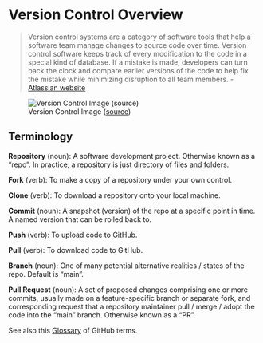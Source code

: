 # Version Control Overview



> Version control systems are a category of software tools that help a software team manage changes to source code over time. Version control software keeps track of every modification to the code in a special kind of database. If a mistake is made, developers can turn back the clock and compare earlier versions of the code to help fix the mistake while minimizing disruption to all team members. - [Atlassian website](https://www.atlassian.com/git/tutorials/what-is-version-control)

![Version Control Image ([source](https://web.archive.org/web/20170216074720/https://www.atlassian.com/git/tutorials/what-is-version-control))](../images/version-control.png)

## Terminology

**Repository** (noun): A software development project. Otherwise known as a "repo". In practice, a repository is just directory of files and folders.

**Fork** (verb): To make a copy of a repository under your own control.

**Clone** (verb): To download a repository onto your local machine.

**Commit** (noun): A snapshot (version) of the repo at a specific point in time. A named version that can be rolled back to.

**Push** (verb): To upload code to GitHub.

**Pull** (verb): To download code to GitHub.

**Branch** (noun): One of many potential alternative realities / states of the repo. Default is "main".

**Pull Request** (noun): A set of proposed changes comprising one or more commits, usually made on a feature-specific branch or separate fork, and corresponding request that a repository maintainer pull / merge / adopt the code into the "main" branch. Otherwise known as a "PR".


See also this [Glossary](https://docs.github.com/en/get-started/learning-about-github/github-glossary) of GitHub terms.
